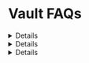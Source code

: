 
# Vault FAQs

<Details summary="Why does thirdweb offer me the ability to backup my recovery code?">
***thirdweb vault is entirely non-custodial.***

This means that if you lose your keys and your recovery code, *you have no means of recovering any of your EOAs, any funds stored in them, or any smart accounts or other contracts your EOAs might own.*

thirdweb *cannot* help you in such a scenario.

While storing all keys with yourself is the most secure way to use thirdweb vault, the lack of recovery options might be inconvenient or scary. As a compromise, when used with Engine Cloud, thirdweb allows you to store a backup of your rotation code with us. This way if you ever lose your admin key, we can let you rotate it as long as you can access the project this vault was initialised for.

***is this still non-custodial?***

yes.

thirdweb cannot access any of your wallets or created entities with your rotation code alone.

a “rotation-code” only allows the “service account rotate” operation, which will invalidate your admin key and all existing access tokens.

There is no way for thirdweb to “silently” access your vault without your knowledge with only the recovery code.

Rotating your engine’s vault account through a thirdweb-stored rotation code requires a signature from your wallet. You will also be able to see rotation history, the thirdweb account which initiated this rotation, and their wallet signature.
</Details>

<Details summary="Which key would I use to create additional server wallets?">
You need either:
- The admin key (which can perform any action, including creating Vault EOAs, aka server wallets).
- Or an access token that has explicit permissions to create Vault EOAs.

For Engine Cloud by default, we generate an access token for you during onboarding. This token can create Vault EOAs.

However, if you want to restrict access to creating Vault EOAs, you can create a custom access token with the required scopes.
</Details>

<Details summary="How is my admin key used in the dashboard?">
The admin key is temporarily stored in dashboard when performing actions that require it, such as creating or managing server wallets:

- It is only stored locally in memory for the duration of your session.
- It is only sent over the network when end-to-end encrypted communication with Vault is happening.
- It is not persisted or stored after your session ends.

Please note, you should never share your admin key with third parties.
</Details>


